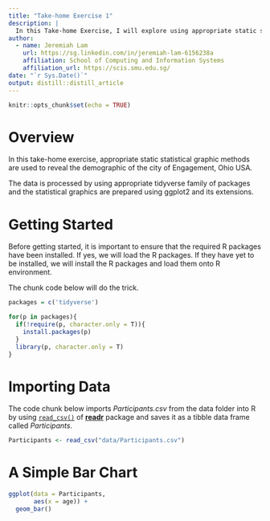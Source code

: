 ```yaml
---
title: "Take-home Exercise 1"
description: |
  In this Take-home Exercise, I will explore using appropriate static statistical graphic methods to understand the demographic of the city of Engagement, Ohio USA.
author:
  - name: Jeremiah Lam 
    url: https://sg.linkedin.com/in/jeremiah-lam-6156238a
    affiliation: School of Computing and Information Systems
    affiliation_url: https://scis.smu.edu.sg/
date: "`r Sys.Date()`"
output: distill::distill_article
---
```


```r
knitr::opts_chunk$set(echo = TRUE)
```

# Overview

In this take-home exercise, appropriate static statistical graphic methods are used to reveal the demographic of the city of Engagement, Ohio USA. 

The data is processed by using appropriate tidyverse family of packages and the statistical graphics are prepared using ggplot2 and its extensions.

# Getting Started

Before getting started, it is important to ensure that the required R packages have been installed. If yes, we will load the R packages. If they have yet to be installed, we will install the R packages and load them onto R environment. 

The chunk code below will do the trick.

```r
packages = c('tidyverse')

for(p in packages){
  if(!require(p, character.only = T)){
    install.packages(p)
  }
  library(p, character.only = T)
}
```

# Importing Data

The code chunk below imports *Participants.csv* from the data folder into R by using [`read_csv()`](https://readr.tidyverse.org/reference/read_delim.html) of [**readr**](https://readr.tidyverse.org/reference/index.html) package and saves it as a tibble data frame called *Participants*.

```r
Participants <- read_csv("data/Participants.csv")
```

# A Simple Bar Chart

```r
ggplot(data = Participants,
       aes(x = age)) +
  geom_bar()
```

